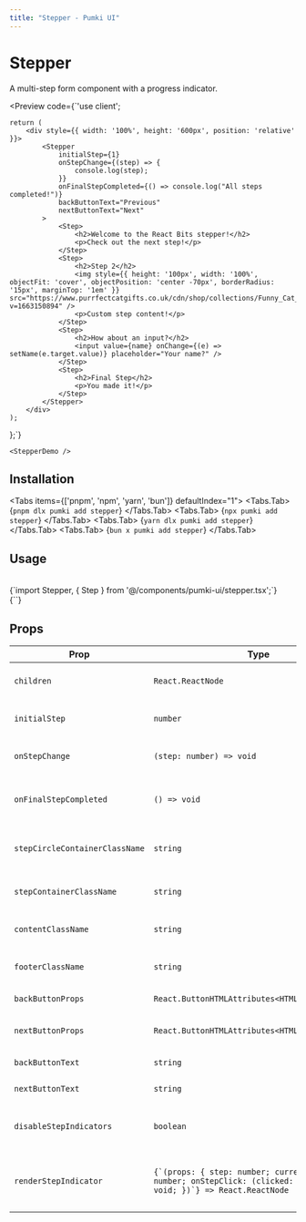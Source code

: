 ```yaml
---
title: "Stepper - Pumki UI"
---
```



# Stepper

A multi-step form component with a progress indicator.

<Preview 
  code={`'use client';


    return (
        <div style={{ width: '100%', height: '600px', position: 'relative' }}>
            <Stepper
                initialStep={1}
                onStepChange={(step) => {
                    console.log(step);
                }}
                onFinalStepCompleted={() => console.log("All steps completed!")}
                backButtonText="Previous"
                nextButtonText="Next"
            >
                <Step>
                    <h2>Welcome to the React Bits stepper!</h2>
                    <p>Check out the next step!</p>
                </Step>
                <Step>
                    <h2>Step 2</h2>
                    <img style={{ height: '100px', width: '100%', objectFit: 'cover', objectPosition: 'center -70px', borderRadius: '15px', marginTop: '1em' }} src="https://www.purrfectcatgifts.co.uk/cdn/shop/collections/Funny_Cat_Cards_640x640.png?v=1663150894" />
                    <p>Custom step content!</p>
                </Step>
                <Step>
                    <h2>How about an input?</h2>
                    <input value={name} onChange={(e) => setName(e.target.value)} placeholder="Your name?" />
                </Step>
                <Step>
                    <h2>Final Step</h2>
                    <p>You made it!</p>
                </Step>
            </Stepper>
        </div>
    );
};`}
>
    <StepperDemo />
</Preview>

## Installation

<Tabs items={['pnpm', 'npm', 'yarn', 'bun']} defaultIndex="1">
  <Tabs.Tab>
    <CodeBlock language="bash" showLineNumbers={false}>
      {`pnpm dlx pumki add stepper`}
    </CodeBlock>
  </Tabs.Tab>
  <Tabs.Tab>
    <CodeBlock language="bash" showLineNumbers={false}>
      {`npx pumki add stepper`}
    </CodeBlock>
  </Tabs.Tab>
  <Tabs.Tab>
    <CodeBlock language="bash" showLineNumbers={false}>
      {`yarn dlx pumki add stepper`}
    </CodeBlock>
  </Tabs.Tab>
  <Tabs.Tab>
    <CodeBlock language="bash" showLineNumbers={false}>
      {`bun x pumki add stepper`}
    </CodeBlock>
  </Tabs.Tab>
</Tabs>

## Usage

<br/>

<CodeBlock language="typescript" showLineNumbers={false}>
    {`import Stepper, { Step } from '@/components/pumki-ui/stepper.tsx';`}
</CodeBlock>

<br/>

<CodeBlock language="typescript" showLineNumbers={false}>
    {`<Stepper />`}
</CodeBlock>

## Props


<PumkiTableStyles />
<PumkiTable>
<table className="pumki-table">
  <thead>
    <tr>
      <th>Prop</th>
      <th>Type</th>
      <th>Default</th>
      <th>Description</th>
    </tr>
  </thead>
  <tbody>
    <tr><td><code>children</code></td><td><code>React.ReactNode</code></td><td><code>required</code></td><td>Step content. Each child is a step.</td></tr>
    <tr><td><code>initialStep</code></td><td><code>number</code></td><td><code>1</code></td><td>Initial step index (1-based).</td></tr>
    <tr><td><code>onStepChange</code></td><td><code>(step: number) =&gt; void</code></td><td><code>() =&gt; {}</code></td><td>Callback when the step changes.</td></tr>
    <tr><td><code>onFinalStepCompleted</code></td><td><code>() =&gt; void</code></td><td><code>() =&gt; {}</code></td><td>Callback when the last step is completed.</td></tr>
    <tr><td><code>stepCircleContainerClassName</code></td><td><code>string</code></td><td><code>""</code></td><td>Custom class for the step indicator container.</td></tr>
    <tr><td><code>stepContainerClassName</code></td><td><code>string</code></td><td><code>""</code></td><td>Custom class for the step indicator row.</td></tr>
    <tr><td><code>contentClassName</code></td><td><code>string</code></td><td><code>""</code></td><td>Custom class for the step content area.</td></tr>
    <tr><td><code>footerClassName</code></td><td><code>string</code></td><td><code>""</code></td><td>Custom class for the footer area.</td></tr>
    <tr><td><code>backButtonProps</code></td><td><code>React.ButtonHTMLAttributes&lt;HTMLButtonElement&gt;</code></td><td><code>{}</code></td><td>Props for the back button.</td></tr>
    <tr><td><code>nextButtonProps</code></td><td><code>React.ButtonHTMLAttributes&lt;HTMLButtonElement&gt;</code></td><td><code>{}</code></td><td>Props for the next/complete button.</td></tr>
    <tr><td><code>backButtonText</code></td><td><code>string</code></td><td><code>"Back"</code></td><td>Text for the back button.</td></tr>
    <tr><td><code>nextButtonText</code></td><td><code>string</code></td><td><code>"Continue"</code></td><td>Text for the next button.</td></tr>
    <tr><td><code>disableStepIndicators</code></td><td><code>boolean</code></td><td><code>false</code></td><td>If true, disables clicking step indicators.</td></tr>
    <tr><td><code>renderStepIndicator</code></td><td><code>{`(props: { step: number; currentStep: number; onStepClick: (clicked: number) =&gt; void; })`} =&gt; React.ReactNode</code></td><td><code>undefined</code></td><td>Custom render function for step indicators.</td></tr>
  </tbody>
</table>
</PumkiTable>
